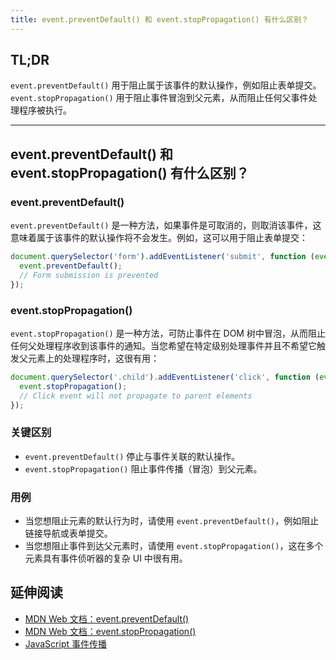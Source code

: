 ```yaml
---
title: event.preventDefault() 和 event.stopPropagation() 有什么区别？
---
```


## TL;DR

<code>event.preventDefault()</code> 用于阻止属于该事件的默认操作，例如阻止表单提交。<code>event.stopPropagation()</code> 用于阻止事件冒泡到父元素，从而阻止任何父事件处理程序被执行。

***

## event.preventDefault() 和 event.stopPropagation() 有什么区别？

### event.preventDefault()

<code>event.preventDefault()</code> 是一种方法，如果事件是可取消的，则取消该事件，这意味着属于该事件的默认操作将不会发生。例如，这可以用于阻止表单提交：

```js
document.querySelector('form').addEventListener('submit', function (event) {
  event.preventDefault();
  // Form submission is prevented
});
```

### event.stopPropagation()

<code>event.stopPropagation()</code> 是一种方法，可防止事件在 DOM 树中冒泡，从而阻止任何父处理程序收到该事件的通知。当您希望在特定级别处理事件并且不希望它触发父元素上的处理程序时，这很有用：

```js
document.querySelector('.child').addEventListener('click', function (event) {
  event.stopPropagation();
  // Click event will not propagate to parent elements
});
```

### 关键区别

* <code>event.preventDefault()</code> 停止与事件关联的默认操作。
* <code>event.stopPropagation()</code> 阻止事件传播（冒泡）到父元素。

### 用例

* 当您想阻止元素的默认行为时，请使用 <code>event.preventDefault()</code>，例如阻止链接导航或表单提交。
* 当您想阻止事件到达父元素时，请使用 <code>event.stopPropagation()</code>，这在多个元素具有事件侦听器的复杂 UI 中很有用。

## 延伸阅读

* [MDN Web 文档：event.preventDefault()](https://developer.mozilla.org/en-US/docs/Web/API/Event/preventDefault)
* [MDN Web 文档：event.stopPropagation()](https://developer.mozilla.org/en-US/docs/Web/API/Event/stopPropagation)
* [JavaScript 事件传播](https://javascript.info/bubbling-and-capturing)
